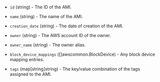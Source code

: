 <!-- Code generated from the comments of the DatasourceOutput struct in datasource/ami/data.go; DO NOT EDIT MANUALLY -->

- `id` (string) - The ID of the AMI.

- `name` (string) - The name of the AMI.

- `creation_date` (string) - The date of creation of the AMI.

- `owner` (string) - The AWS account ID of the owner.

- `owner_name` (string) - The owner alias.

- `block_device_mappings` ([]awscommon.BlockDevice) - Any block device mapping entries.

- `tags` (map[string]string) - The key/value combination of the tags assigned to the AMI.

<!-- End of code generated from the comments of the DatasourceOutput struct in datasource/ami/data.go; -->
